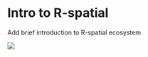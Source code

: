 # Intro to R-spatial 

Add brief introduction to R-spatial ecosystem

![](https://raw.githubusercontent.com/edzer/sdsr/main/images/sf_deps.png)